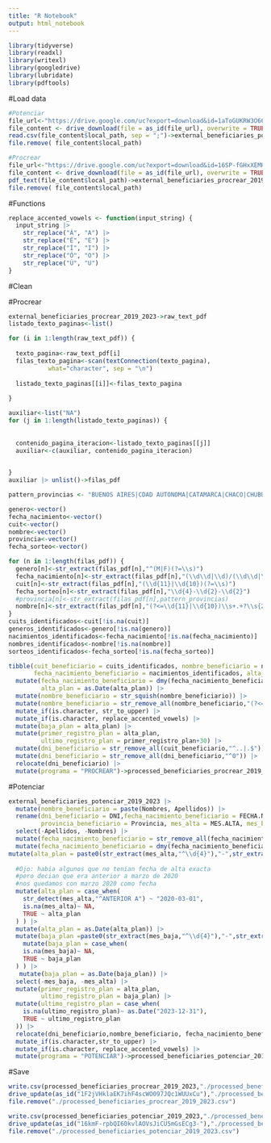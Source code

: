 ```yaml
---
title: "R Notebook"
output: html_notebook
---
```


```r
library(tidyverse)
library(readxl)
library(writexl)
library(googledrive)
library(lubridate)
library(pdftools)
```

#Load data
```r
#Potenciar
file_url<-"https://drive.google.com/uc?export=download&id=1aToGUKRW3O66NCu0ayL2WzsZr3gGTud9"
file_content <- drive_download(file = as_id(file_url), overwrite = TRUE)
read.csv(file_content$local_path, sep = ";")->external_beneficiaries_potenciar_2019_2023
file.remove( file_content$local_path)


```

```r
#Procrear
file_url<-"https://drive.google.com/uc?export=download&id=16SP-fGHxXEMHVC98DIS4iIoqpQNDxTc8"
file_content <- drive_download(file = as_id(file_url), overwrite = TRUE)
pdf_text(file_content$local_path)->external_beneficiaries_procrear_2019_2023
file.remove( file_content$local_path)

```

#Functions
```r
replace_accented_vowels <- function(input_string) {
  input_string |>
    str_replace("Á", "A") |>
    str_replace("É", "E") |>
    str_replace("Í", "I") |>
    str_replace("Ó", "O") |>
    str_replace("Ú", "U")
}

```

#Clean

#Procrear
```r
external_beneficiaries_procrear_2019_2023->raw_text_pdf
listado_texto_paginas<-list()

for (i in 1:length(raw_text_pdf)) {
  
  texto_pagina<-raw_text_pdf[i]
  filas_texto_pagina<-scan(textConnection(texto_pagina), 
           what="character", sep = "\n")
  
  listado_texto_paginas[[i]]<-filas_texto_pagina
  
}


```

```r
auxiliar<-list("NA")
for (j in 1:length(listado_texto_paginas)) {
  
  
  contenido_pagina_iteracion<-listado_texto_paginas[[j]]
  auxiliar<-c(auxiliar, contenido_pagina_iteracion)

  
}
auxiliar |> unlist()->filas_pdf
```

```r
pattern_provincias <- "BUENOS AIRES|CDAD AUTONOMA|CATAMARCA|CHACO|CHUBUT|CORDOBA|CORRIENTES|ENTRE RIOS|FORMOSA|JUJUY|LA PAMPA|LA RIOJA|MENDOZA|MISIONES|NEUQUEN|RIO NEGRO|SALTA|SAN JUAN|SAN LUIS|SANTA CRUZ|SANTA FE|SANTIAGO DEL ESTERO|TIERRA DEL FUEGO|TUCUMAN"

genero<-vector()
fecha_nacimiento<-vector()
cuit<-vector()
nombre<-vector()
provincia<-vector()
fecha_sorteo<-vector()

for (n in 1:length(filas_pdf)) {
  genero[n]<-str_extract(filas_pdf[n],"^(M|F)(?=\\s)")
  fecha_nacimiento[n]<-str_extract(filas_pdf[n],"(\\d\\d|\\d)/(\\d\\d|\\d)/\\d{4}")
  cuit[n]<-str_extract(filas_pdf[n],"(\\d{11}|\\d{10})(?=\\s)")
  fecha_sorteo[n]<-str_extract(filas_pdf[n],"\\d{4}-\\d{2}-\\d{2}")
  #provincia[n]<-str_extract(filas_pdf[n],pattern_provincias)
  nombre[n]<-str_extract(filas_pdf[n],"(?<=\\d{11}|\\d{10})\\s+.+?\\s{2}|PALAVECINO NAZARENA ELIZABETH|SANCHEZ MAIDANA ERNESTO ABEL|DUARTE BIANCHI GABRIEL ALEJANDRO|GOMEZ DE PAZ FERNANDO DANIEL")
}
cuits_identificados<-cuit[!is.na(cuit)]
generos_identificados<-genero[!is.na(genero)]
nacimientos_identificados<-fecha_nacimiento[!is.na(fecha_nacimiento)]
nombres_identificados<-nombre[!is.na(nombre)]
sorteos_identificados<-fecha_sorteo[!is.na(fecha_sorteo)]
```

```r
tibble(cuit_beneficiario = cuits_identificados, nombre_beneficiario = nombres_identificados,
       fecha_nacimiento_beneficiario = nacimientos_identificados, alta_plan = sorteos_identificados) |> 
  mutate(fecha_nacimiento_beneficiario = dmy(fecha_nacimiento_beneficiario),
         alta_plan = as.Date(alta_plan)) |> 
  mutate(nombre_beneficiario = str_squish(nombre_beneficiario)) |> 
  mutate(nombre_beneficiario = str_remove_all(nombre_beneficiario,"(?<=[A-Z])\\s[a-z].+|(?<=[A-Z]{2})[a-z].+|(?<=[A-Z]{2})\\s[A-Z][a-z].+")) |> 
  mutate_if(is.character, str_to_upper) |> 
  mutate_if(is.character, replace_accented_vowels) |>
  mutate(baja_plan = alta_plan) |> 
  mutate(primer_registro_plan = alta_plan,
         ultimo_registro_plan = primer_registro_plan+30) |> 
  mutate(dni_beneficiario = str_remove_all(cuit_beneficiario,"^..|.$")) |> 
  mutate(dni_beneficiario = str_remove_all(dni_beneficiario,"^0")) |> 
  relocate(dni_beneficiario) |> 
  mutate(programa = "PROCREAR")->processed_beneficiaries_procrear_2019_2023
```

#Potenciar
```r
external_beneficiaries_potenciar_2019_2023 |> 
  mutate(nombre_beneficiario = paste(Nombres, Apellidos)) |> 
  rename(dni_beneficiario = DNI,fecha_nacimiento_beneficiario = FECHA.NAC,
         provincia_beneficiario = Provincia, mes_alta = MES.ALTA, mes_baja = MES.BAJA) |> 
  select(-Apellidos, -Nombres) |> 
  mutate(fecha_nacimiento_beneficiario = str_remove_all(fecha_nacimiento_beneficiario,"\\s.+")) |> 
  mutate(fecha_nacimiento_beneficiario = dmy(fecha_nacimiento_beneficiario)) |> 
mutate(alta_plan = paste0(str_extract(mes_alta,"^\\d{4}"),"-",str_extract(mes_alta,"\\d{2}$"),"-01")) |> 
  
  #Ojo: habia algunos que no tenian fecha de alta exacta
  #pero decian que era anterior a marzo de 2020
  #nos quedamos con marzo 2020 como fecha
  mutate(alta_plan = case_when(
    str_detect(mes_alta,"^ANTERIOR A") ~ "2020-03-01",
    is.na(mes_alta)~ NA,
    TRUE ~ alta_plan
  ) ) |> 
  mutate(alta_plan = as.Date(alta_plan)) |> 
  mutate(baja_plan =paste0(str_extract(mes_baja,"^\\d{4}"),"-",str_extract(mes_baja,"\\d{2}$"),"-01")  ) |> 
    mutate(baja_plan = case_when(
    is.na(mes_baja)~ NA,
    TRUE ~ baja_plan
  ) ) |> 
   mutate(baja_plan = as.Date(baja_plan)) |> 
  select(-mes_baja, -mes_alta) |> 
  mutate(primer_registro_plan = alta_plan,
         ultimo_registro_plan = baja_plan) |> 
  mutate(ultimo_registro_plan = case_when(
    is.na(ultimo_registro_plan)~ as.Date("2023-12-31"),
    TRUE ~ ultimo_registro_plan
  )) |> 
  relocate(dni_beneficiario,nombre_beneficiario, fecha_nacimiento_beneficiario, provincia_beneficiario) |> 
  mutate_if(is.character,str_to_upper) |> 
  mutate_if(is.character, replace_accented_vowels) |> 
  mutate(programa = "POTENCIAR")->processed_beneficiaries_potenciar_2019_2023
```

#Save
```r
write.csv(processed_beneficiaries_procrear_2019_2023,"./processed_beneficiaries_procrear_2019_2023.csv")
drive_update(as_id("1F2jVHklaEK7ihF4scWO097JQc1WUUxCu"),"./processed_beneficiaries_procrear_2019_2023.csv")
file.remove("./processed_beneficiaries_procrear_2019_2023.csv")

write.csv(processed_beneficiaries_potenciar_2019_2023,"./processed_beneficiaries_potenciar_2019_2023.csv")
drive_update(as_id("16kmF-rpbQI60kvlAOVsJiCU5mGsECg3-"),"./processed_beneficiaries_potenciar_2019_2023.csv")
file.remove("./processed_beneficiaries_potenciar_2019_2023.csv")


```

